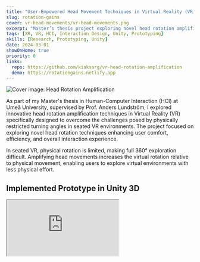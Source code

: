 ```yaml
---
title: "User-Empowered Head Movement Techniques in Virtual Reality (VR)"
slug: rotation-gains
cover: vr-head-movements/vr-head-movements.png
excerpt: "Master’s thesis project exploring novel head rotation amplification techniques to address limited physical movement in seated VR, enabling more effective 360° navigation and interaction."
tags: [XR, VR, HCI, Interaction Design, Unity, Prototyping]
skills: [Research, Prototyping, Unity]
date: 2024-03-01
showOnHome: true
priority: 0
links:
  repo: https://github.com/kiaksarg/vr-head-rotation-amplification
  demo: https://rotationgains.netlify.app
---
```


<img
  src="/vr-head-movements/vr-head-movements.png"
  alt="Cover image: Head Rotation Amplification"
  className="my-4 w-full max-w-lg mx-auto rounded-xl shadow-md"
/>


As part of my Master's thesis in Human-Computer Interaction (HCI) at Umeå University, supervised by Prof. Anders Lundström, I explored innovative head rotation amplification techniques in Virtual Reality (VR) specifically designed to overcome the challenges posed by physically restricted turning angles in seated VR environments. The project focused on exploring novel head rotation techniques enhancing user comfort, efficiency, and overall interaction experience.

In seated VR, physical rotation is limited, making full 360° exploration difficult. Amplifying head movements increases the virtual rotation relative to physical movement, enabling users to explore virtual environments with less physical effort.

## Implemented Prototype in Unity 3D




  <div className="relative pt-[56.25%]">
    <iframe
      className="absolute top-0 left-0 w-full h-full rounded-2xl shadow-lg"
      src="https://www.youtube.com/embed/15Avg0FLA88"
      title="Head Rotation Amplification Demo"
      allow="accelerometer; autoplay; clipboard-write; encrypted-media; gyroscope; picture-in-picture"
      allowFullScreen
    />
  </div>


# Techniques Developed

## Constant Gain (Baseline)

**Constant amplification:** Physical head rotation multiplied by a fixed factor. For example, a 30° turn becomes 60° in VR (gain = 2).


## User‑Empowered (Manual) Gain

**Manual amplification:** Users manually toggle between high and 1:1 normal mapping using VR controllers during ballistic (rapid rotation) and corrective phases for higher accuracy.

## Automatic Gain

**Dynamic adaptive amplification:**  Automatic gain adjustment based on head rotation velocity and acceleration to smoothly transition between high gain during ballistic movements and normal gain during precise alignment.


# User Study

A rigorous evaluation involving over 30 participants provided both qualitative and quantitative insights into the effectiveness of each method.

## Metrics Collected
<ul className="list-disc list-inside space-y-2 my-4">
  <li className="mb-1"><strong>Task Completion Time</strong>: Time required to complete tasks.</li>
  <li className="mb-1"><strong>Error Rate</strong>: The number of times targets were missed, and the angular deviation from the intended target.</li>
  <li className="mb-1"><strong>Accumulated Offset</strong>: The overall angular difference between the task's starting and ending positions within the virtual environment.</li>
  <li className="mb-1"><strong>Physical vs. Virtual Movement</strong>: Accumulated angular head movements were measured in both the physical and virtual environments.</li>
  <li className="mb-1"><strong>NASA-TLX</strong>: User workload assessment.</li>
  <li className="mb-1"><strong>Cybersickness in Virtual Reality Questionnaire (CSQ-VR)</strong>: Used to assess the level of motion sickness experienced in virtual reality across different techniques.</li>
</ul>

### Usability Questions Regarding
<ul className="list-disc list-inside space-y-2 my-4">
  <li className="mb-1"><strong>Comfort and Usability</strong>: User comfort levels and intuitive interaction.</li>
  <li className="mb-1"><strong>Control and Precision</strong>: User comfort levels and the ease of interaction during tasks.</li>
  <li className="mb-1"><strong>Naturalness and Applicability</strong>: How naturally the techniques felt and how applicable users found them for VR use.</li>
</ul>

## Qualitative User Feedback
<div>User feedback was gathered through semi-structured interviews to explore the following areas:</div>
<ul className="list-disc list-inside space-y-2 my-4">
  <li className="mb-1">How users experienced amplified head rotation compared to normal 1:1 mapping.</li>
  <li className="mb-1">How head rotation amplification affected users' sense of direction and spatial orientation.</li>
  <li className="mb-1">Preferences between different amplification techniques (manual vs. automatic).</li>
  <li className="mb-1">The impact of head rotation amplification on users' sense of immersion in the virtual environment.</li>
</ul>

<div>The interviews included questions about users' overall experience with each technique, perceived control and speed, ease of targeting, feelings of discomfort or motion sickness, and preferences for manual versus automatic amplification. Participants were also asked about their perception of space and immersion while using amplified head rotation.</div>

<div>The qualitative data was analyzed using thematic analysis, which allowed me to identify key patterns and insights regarding user experiences and preferences related to head rotation amplification in VR.</div>

## Tasks

<figure className="my-8 max-w-xl mx-auto">
  <div className="relative w-full aspect-[16/9]">
    <ZoomImage
      fill
      src="/vr-head-movements/180-task.gif"
      alt="Head Rotation Amplification, 180° Rotation Task"
      className="rounded-xl shadow-md"
    />
  </div>
  <figcaption className="text-center text-sm text-gray-500">
    180° Rotation Task
  </figcaption>
</figure>

<figure className="my-8 max-w-xl mx-auto">
  <div className="relative w-full aspect-[16/9]">
    <ZoomImage
      fill
      src="/vr-head-movements/90-180-tasks.gif"
      alt="Head Rotation Amplification, Small Bubbles Task (90° and 180° Conditions)"
      className="rounded-xl shadow-md"
    />
  </div>
  <figcaption className="text-center text-sm text-gray-500">
    Small Bubbles Task (90° and 180° Conditions)
  </figcaption>
</figure>

# Resources & Further Reading

### Links
- <Github className="inline-block w-5 h-5 mr-2 align-text-bottom text-gray-600 dark:text-gray-300" /> **GitHub Repository**: [vr-head-rotation-amplification](https://github.com/kiaksarg/vr-head-rotation-amplification)
- <Link2 className="inline-block w-5 h-5 mr-2 align-text-bottom text-gray-600 dark:text-gray-300" /> **React Prototype**: [rotationgains.netlify.app](https://rotationgains.netlify.app)


## Related Papers
<ul className="list-disc list-inside space-y-2 my-4">
  <li className="mb-1"><strong>Wang, C. et al. (2023)</strong> ‘On Rotation Gains Within and Beyond Perceptual Limitations for Seated VR’, IEEE Transactions on Visualization and Computer Graphics, 29(7).<br/>Contributions: detection thresholds of rotation gains, and applicability.</li>
  <li className="mb-1"><strong>Langbehn, E. et al. (2019)</strong> ‘Turn Your Head Half Round: VR Rotation Techniques for Situations With Physically Limited Turning Angle’, in Proceedings of Mensch und Computer 2019. Association for Computing Machinery (MuC ’19), pp. 235–243.<br/>Contributions: Dynamic gain technique.</li>
  <li className="mb-1"><strong>Wang, H. et al. (2024)</strong> ‘HeadShift: Head Pointing with Dynamic Control-Display Gain’, ACM Trans. Comput.-Hum. Interact. [Preprint].</li>
</ul>



## Study Poster
<div className="relative w-full max-w-sm mx-auto aspect-[1/1.414] cursor-zoom-in">
  <ZoomImage
    src="/vr-head-movements/vr-head-movements-poster.png"
    alt="Study Poster: Head Rotation Amplification User Study"
    className="rounded-2xl shadow-lg object-contain"
  />
</div>


